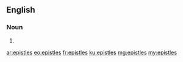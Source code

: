 ==English==

===Noun===
{{head|en|noun plural form}}

# {{plural of|epistle|lang=en}}

[[ar:epistles]]
[[eo:epistles]]
[[fr:epistles]]
[[ku:epistles]]
[[mg:epistles]]
[[my:epistles]]